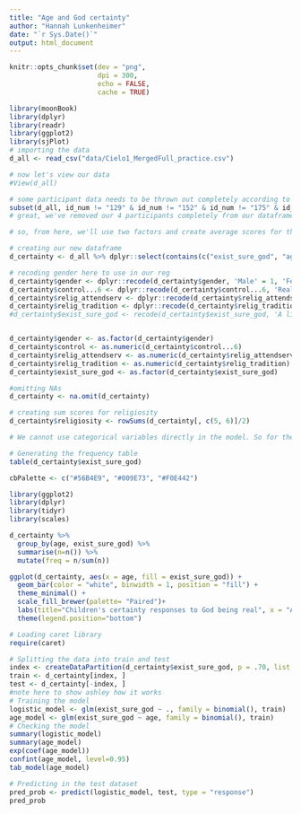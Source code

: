 ```yaml
---
title: "Age and God certainty"
author: "Hannah Lunkenheimer"
date: "`r Sys.Date()`"
output: html_document
---
```


```r

knitr::opts_chunk$set(dev = "png",
                      dpi = 300,
                      echo = FALSE,
                      cache = TRUE)

library(moonBook)
library(dplyr)
library(readr)
library(ggplot2)
library(sjPlot)
# importing the data
d_all <- read_csv("data/Cielo1_MergedFull_practice.csv")

# now let's view our data
#View(d_all)

# some participant data needs to be thrown out completely according to the red rows in our CSV file, so let's remove those participants completely here (ID 129, 152, 175, and 277)
subset(d_all, id_num != "129" & id_num != "152" & id_num != "175" & id_num != "277")
# great, we've removed our 4 participants completely from our dataframe d_all and now have all of the participants we can use for analyses

```

```r
# so, from here, we'll use two factors and create average scores for them

# creating our new dataframe
d_certainty <- d_all %>% dplyr::select(contains(c("exist_sure_god", "age", "gender", "control...6", "relig_attendserv", "relig_tradition")))

# recoding gender here to use in our reg
d_certainty$gender <- dplyr::recode(d_certainty$gender, 'Male' = 1, 'Female'=2)
d_certainty$control...6 <- dplyr::recode(d_certainty$control...6, 'Really Disagree' = 6, 'Disagree'=5, 'Kind of Disagree' = 4, 'Kind of Agree' = 3, 'Agree' = 2, 'Really Agree' = 1)
d_certainty$relig_attendserv <- dplyr::recode(d_certainty$relig_attendserv, 'Never' = 1, 'Less than once a year'=2, 'A few times a year' = 3, 'A few times a month' = 4, 'A few times a week' = 5, 'Daily' = 6)
d_certainty$relig_tradition <- dplyr::recode(d_certainty$relig_tradition, 'Not at all important' = 1, 'Minimally important'=2, 'Moderately important' = 3, 'Very important' = 4)
#d_certainty$exist_sure_god <- recode(d_certainty$exist_sure_god, 'A little sure' = 1, 'Very sure' = 2)


d_certainty$gender <- as.factor(d_certainty$gender)
d_certainty$control <- as.numeric(d_certainty$control...6)
d_certainty$relig_attendserv <- as.numeric(d_certainty$relig_attendserv)
d_certainty$relig_tradition <- as.numeric(d_certainty$relig_tradition)
d_certainty$exist_sure_god <- as.factor(d_certainty$exist_sure_god)

#omitting NAs
d_certainty <- na.omit(d_certainty)

# creating sum scores for religiosity
d_certainty$religiosity <- rowSums(d_certainty[, c(5, 6)]/2)

```

```r
# We cannot use categorical variables directly in the model. So for these variables, we need to create dummy variables. A dummy variable takes the value of 0 or 1 to indicate the absence or presence of a particular level. In our example, the function will automatically create dummy variables

# Generating the frequency table
table(d_certainty$exist_sure_god)

cbPalette <- c("#56B4E9", "#009E73", "#F0E442")

library(ggplot2)
library(dplyr)
library(tidyr)
library(scales)

d_certainty %>%
  group_by(age, exist_sure_god) %>%
  summarise(n=n()) %>%
  mutate(freq = n/sum(n))

ggplot(d_certainty, aes(x = age, fill = exist_sure_god)) +
  geom_bar(color = "white", binwidth = 1, position = "fill") +
  theme_minimal() +
  scale_fill_brewer(palette= "Paired")+
  labs(title="Children's certainty responses to God being real", x = "Age", y = "Proportion", fill = "Certainty")+
  theme(legend.position="bottom")

```

```r
# Loading caret library
require(caret)

# Splitting the data into train and test
index <- createDataPartition(d_certainty$exist_sure_god, p = .70, list = FALSE)
train <- d_certainty[index, ]
test <- d_certainty[-index, ]
#note here to show ashley how it works
# Training the model
logistic_model <- glm(exist_sure_god ~ ., family = binomial(), train)
age_model <- glm(exist_sure_god ~ age, family = binomial(), train)
# Checking the model
summary(logistic_model)
summary(age_model)
exp(coef(age_model))
confint(age_model, level=0.95)
tab_model(age_model)

# Predicting in the test dataset
pred_prob <- predict(logistic_model, test, type = "response")
pred_prob
```
